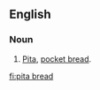 ==English==

===Noun===
{{en-noun|sg=[[pita]] [[bread]]|-}}

# [[pita|Pita]], [[pocket bread]].

[[fi:pita bread]]